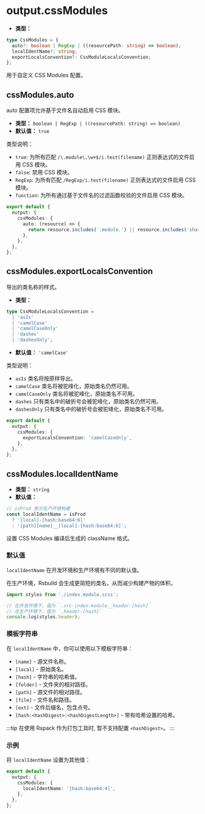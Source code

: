 # output.cssModules

- **类型：**

```ts
type CssModules = {
  auto?: boolean | RegExp | ((resourcePath: string) => boolean);
  localIdentName?: string;
  exportLocalsConvention?: CssModuleLocalsConvention;
};
```

用于自定义 CSS Modules 配置。

## cssModules.auto

auto 配置项允许基于文件名自动启用 CSS 模块。

- **类型：** `boolean | RegExp | ((resourcePath: string) => boolean)`
- **默认值：** `true`

类型说明：

- `true`: 为所有匹配 `/\.module\.\w+$/i.test(filename)` 正则表达式的文件启用 CSS 模块。
- `false`: 禁用 CSS 模块。
- `RegExp`: 为所有匹配 `/RegExp/i.test(filename)` 正则表达式的文件启用 CSS 模块。
- `function`: 为所有通过基于文件名的过滤函数校验的文件启用 CSS 模块。

```ts
export default {
  output: {
    cssModules: {
      auto: (resource) => {
        return resource.includes('.module.') || resource.includes('shared/');
      },
    },
  },
};
```

## cssModules.exportLocalsConvention

导出的类名称的样式。

- **类型：**

```ts
type CssModuleLocalsConvention =
  | 'asIs'
  | 'camelCase'
  | 'camelCaseOnly'
  | 'dashes'
  | 'dashesOnly';
```

- **默认值：** `'camelCase'`

类型说明：

- `asIs` 类名将按原样导出。
- `camelCase` 类名将被驼峰化，原始类名仍然可用。
- `camelCaseOnly` 类名将被驼峰化，原始类名不可用。
- `dashes` 只有类名中的破折号会被驼峰化，原始类名仍然可用。
- `dashesOnly` 只有类名中的破折号会被驼峰化，原始类名不可用。

```ts
export default {
  output: {
    cssModules: {
      exportLocalsConvention: 'camelCaseOnly',
    },
  },
};
```

## cssModules.localIdentName

- **类型：** `string`
- **默认值：**

```ts
// isProd 表示生产环境构建
const localIdentName = isProd
  ? '[local]-[hash:base64:6]'
  : '[path][name]__[local]-[hash:base64:6]';
```

设置 CSS Modules 编译后生成的 className 格式。

### 默认值

`localIdentName` 在开发环境和生产环境有不同的默认值。

在生产环境，Rsbuild 会生成更简短的类名，从而减少构建产物的体积。

```ts
import styles from './index.module.scss';

// 在开发环境下，值为 `.src-index-module__header-[hash]`
// 在生产环境下，值为 `.header-[hash]`
console.log(styles.header);
```

### 模板字符串

在 `localIdentName` 中，你可以使用以下模板字符串：

- `[name]` - 源文件名称。
- `[local]` - 原始类名。
- `[hash]` - 字符串的哈希值。
- `[folder]` - 文件夹的相对路径。
- `[path]` - 源文件的相对路径。
- `[file]` - 文件名和路径。
- `[ext]` - 文件后缀名，包含点号。
- `[hash:<hashDigest>:<hashDigestLength>]` - 带有哈希设置的哈希。

:::tip
在使用 Rspack 作为打包工具时, 暂不支持配置 `<hashDigest>`。
:::

### 示例

将 `localIdentName` 设置为其他值：

```ts
export default {
  output: {
    cssModules: {
      localIdentName: '[hash:base64:4]',
    },
  },
};
```

